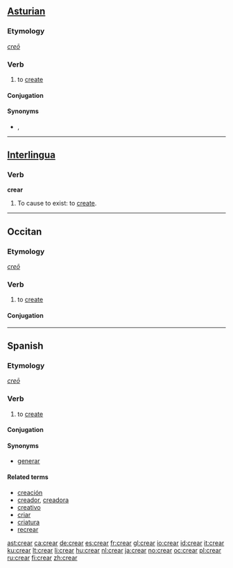 ==[[Asturian]]==

===Etymology===
{{etyl|la|ast}} ''[[creo#Latin|creō]]''

===Verb===
{{ast-verb-ar|cre}}

# to [[create]]

====Conjugation====
{{ast-conj-ar|cre}}

====Synonyms====
* {{sense|to create}} {{l|ast|facer}}, {{l|ast|producir}}

----

==[[Interlingua]]==

===Verb===
'''crear'''

# To cause to exist: to [[create]].

----

==Occitan==

===Etymology===
{{etyl|la|oc}} ''[[creo#Latin|creō]]''

===Verb===
{{oc-verb}}

# to [[create]]

====Conjugation====
{{oc-conj-needed}}


----

==Spanish==

===Etymology===
{{etyl|la|es}} ''[[creo#Latin|creō]]''

===Verb===
{{es-verb|cre|ar}}

# to [[create]]

====Conjugation====
{{es-conj-ar|cre}}

====Synonyms====
* [[generar]]

====Related terms====
* [[creación]]
* [[creador]], [[creadora]]
* [[creativo]]
* [[criar]]
* [[criatura]]
* [[recrear]]

[[ast:crear]]
[[ca:crear]]
[[de:crear]]
[[es:crear]]
[[fr:crear]]
[[gl:crear]]
[[io:crear]]
[[id:crear]]
[[it:crear]]
[[ku:crear]]
[[lt:crear]]
[[li:crear]]
[[hu:crear]]
[[nl:crear]]
[[ja:crear]]
[[no:crear]]
[[oc:crear]]
[[pl:crear]]
[[ru:crear]]
[[fi:crear]]
[[zh:crear]]